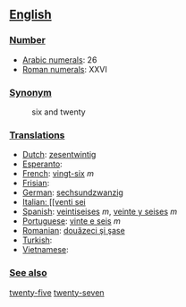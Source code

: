 == [[English]] ==

=== [[Number]] ===

*[[w:Arabic Numerals|Arabic numerals]]: 26
*[[w:Roman numerals|Roman numerals]]: XXVI

=== [[Synonym]] ===
:six and twenty

=== [[Translations]] ===

*[[Dutch]]: [[zesentwintig]]
*[[Esperanto]]:
*[[French]]: [[vingt-six]] ''m''
*[[Frisian]]:
*[[German]]: [[sechsundzwanzig]]
*[[Italian: [[venti sei]]
*[[Spanish]]: [[veintiseises]] ''m'', [[veinte y seises]] ''m''
*[[Portuguese]]: [[vinte e seis]] ''m''
*[[Romanian]]: [[douăzeci şi şase]]
*[[Turkish]]:
*[[Vietnamese]]:

=== [[See also]] ===

[[twenty-five]] [[twenty-seven]]